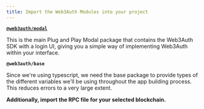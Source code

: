 ```yaml
---
title: Import the Web3Auth Modules into your project
---
```


**[`@web3auth/modal`](/sdk/pnp/web/modal/)**

This is the main Plug and Play Modal package that contains the Web3Auth SDK with a login UI, giving you a simple way of implementing Web3Auth within
your interface.

**`@web3auth/base`**

Since we're using typescript, we need the base package to provide types of the different variables we'll be using throughout the app building process.
This reduces errors to a very large extent.

**Additionally, import the RPC file for your selected blockchain.**
